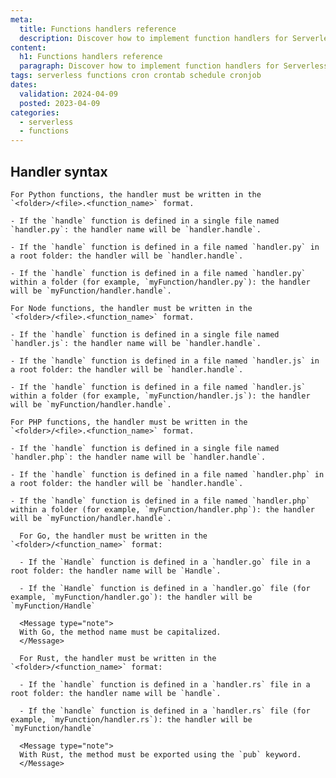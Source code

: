 ```yaml
---
meta:
  title: Functions handlers reference
  description: Discover how to implement function handlers for Serverless Functions in Scaleway.
content:
  h1: Functions handlers reference
  paragraph: Discover how to implement function handlers for Serverless Functions in Scaleway.
tags: serverless functions cron crontab schedule cronjob
dates:
  validation: 2024-04-09
  posted: 2023-04-09
categories:
  - serverless
  - functions
---
```


## Handler syntax

<Tabs id="handlers">
  <TabsTab label="Python">
  
    For Python functions, the handler must be written in the `<folder>/<file>.<function_name>` format.

    - If the `handle` function is defined in a single file named `handler.py`: the handler name will be `handler.handle`.

    - If the `handle` function is defined in a file named `handler.py` in a root folder: the handler will be `handler.handle`.

    - If the `handle` function is defined in a file named `handler.py` within a folder (for example, `myFunction/handler.py`): the handler will be `myFunction/handler.handle`.

  </TabsTab>

  <TabsTab label="Node">

    For Node functions, the handler must be written in the `<folder>/<file>.<function_name>` format.

    - If the `handle` function is defined in a single file named `handler.js`: the handler name will be `handler.handle`.

    - If the `handle` function is defined in a file named `handler.js` in a root folder: the handler will be `handler.handle`.

    - If the `handle` function is defined in a file named `handler.js` within a folder (for example, `myFunction/handler.js`): the handler will be `myFunction/handler.handle`.

  </TabsTab>
  
  <TabsTab label="PHP">

    For PHP functions, the handler must be written in the `<folder>/<file>.<function_name>` format.

    - If the `handle` function is defined in a single file named `handler.php`: the handler name will be `handler.handle`.

    - If the `handle` function is defined in a file named `handler.php` in a root folder: the handler will be `handler.handle`.

    - If the `handle` function is defined in a file named `handler.php` within a folder (for example, `myFunction/handler.php`): the handler will be `myFunction/handler.handle`.

  </TabsTab>

  <TabsTab label="Go">

      For Go, the handler must be written in the `<folder>/<function_name>` format:

      - If the `Handle` function is defined in a `handler.go` file in a root folder: the handler name will be `Handle`.

      - If the `Handle` function is defined in a `handler.go` file (for example, `myFunction/handler.go`): the handler will be `myFunction/Handle`

      <Message type="note">
      With Go, the method name must be capitalized.
      </Message>

  </TabsTab>

  <TabsTab label="Rust">

      For Rust, the handler must be written in the `<folder>/<function_name>` format:

      - If the `handle` function is defined in a `handler.rs` file in a root folder: the handler name will be `handle`.

      - If the `handle` function is defined in a `handler.rs` file (for example, `myFunction/handler.rs`): the handler will be `myFunction/handle`

      <Message type="note">
      With Rust, the method must be exported using the `pub` keyword.
      </Message>

  </TabsTab>
</Tabs>

